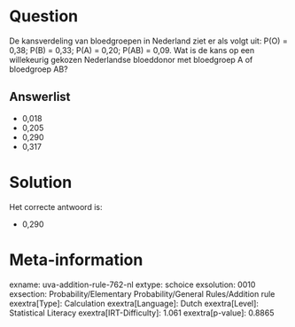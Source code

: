 Question
========

De kansverdeling van bloedgroepen in Nederland ziet er als volgt uit:
P(O) = 0,38; P(B) = 0,33; P(A) = 0,20; P(AB) = 0,09. Wat is de kans op
een willekeurig gekozen Nederlandse bloeddonor met bloedgroep A of
bloedgroep AB?


Answerlist
----------

* 0,018
* 0,205
* 0,290
* 0,317

Solution
========

Het correcte antwoord is: 

* 0,290

Meta-information
================
exname: uva-addition-rule-762-nl
extype: schoice
exsolution: 0010
exsection: Probability/Elementary Probability/General Rules/Addition rule
exextra[Type]: Calculation
exextra[Language]: Dutch
exextra[Level]: Statistical Literacy
exextra[IRT-Difficulty]: 1.061
exextra[p-value]: 0.8865
